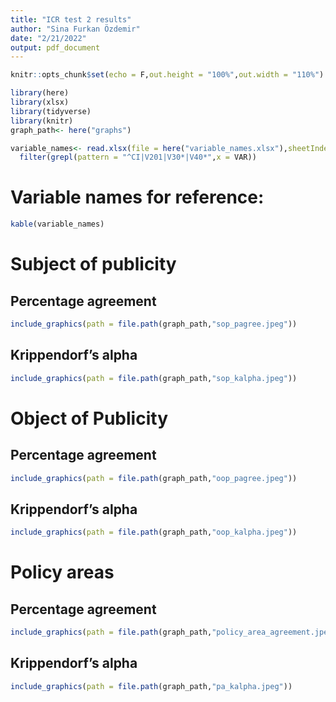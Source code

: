 ---
title: "ICR test 2 results"
author: "Sina Furkan Özdemir"
date: "2/21/2022"
output: pdf_document
---

```{r setup, include=FALSE}
knitr::opts_chunk$set(echo = F,out.height = "100%",out.width = "110%")

library(here)
library(xlsx)
library(tidyverse)
library(knitr)
graph_path<- here("graphs")

variable_names<- read.xlsx(file = here("variable_names.xlsx"),sheetIndex = 1) %>% 
  filter(grepl(pattern = "^CI|V201|V30*|V40*",x = VAR))

```

# Variable names for reference:

```{r var_names}
kable(variable_names)
```

# Subject of publicity

## Percentage agreement

```{r sop_pagree}
include_graphics(path = file.path(graph_path,"sop_pagree.jpeg"))
```


## Krippendorf's alpha


```{r sop_kalpha}

include_graphics(path = file.path(graph_path,"sop_kalpha.jpeg"))

```


# Object of Publicity

## Percentage agreement

```{r oop_pagree}

include_graphics(path = file.path(graph_path,"oop_pagree.jpeg"))


```


## Krippendorf's alpha


```{r oop_kalpha}
include_graphics(path = file.path(graph_path,"oop_kalpha.jpeg"))

```


# Policy areas

## Percentage agreement

```{r pa_pagree}

include_graphics(path = file.path(graph_path,"policy_area_agreement.jpeg"))

```


## Krippendorf's alpha

```{r pa_kalpha}

include_graphics(path = file.path(graph_path,"pa_kalpha.jpeg"))


```

